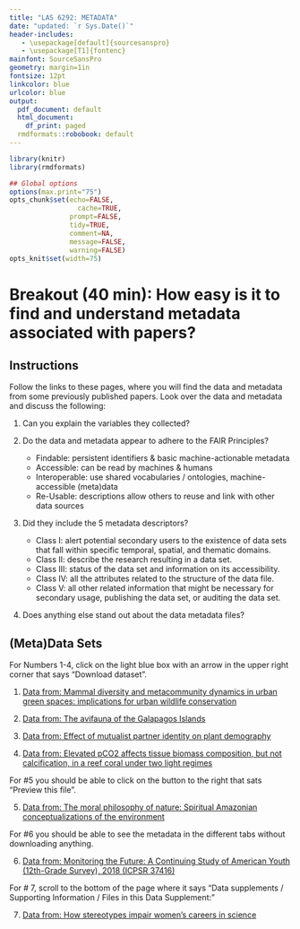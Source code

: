 ```yaml
---
title: "LAS 6292: METADATA"
date: "updated: `r Sys.Date()`"
header-includes:
   - \usepackage[default]{sourcesanspro}
   - \usepackage[T1]{fontenc}
mainfont: SourceSansPro
geometry: margin=1in
fontsize: 12pt
linkcolor: blue
urlcolor: blue
output:
  pdf_document: default
  html_document:
    df_print: paged
  rmdformats::robobook: default
---
```



```r
library(knitr)
library(rmdformats)

## Global options
options(max.print="75")
opts_chunk$set(echo=FALSE,
	             cache=TRUE,
               prompt=FALSE,
               tidy=TRUE,
               comment=NA,
               message=FALSE,
               warning=FALSE)
opts_knit$set(width=75)
```

# **Breakout (40 min): ** How easy is it to find and understand metadata associated with papers?

## Instructions

Follow the links to these pages, where you will find the data and metadata from some previously published papers. Look over the data and metadata and discuss the following:

1. Can you explain the variables they collected?

2. Do the data and metadata appear to adhere to the FAIR Principles? 
  
    * Findable: persistent identifiers & basic machine-actionable metadata
    * Accessible: can be read by machines & humans
    * Interoperable: use shared vocabularies / ontologies, machine-accessible (meta)data
    * Re-Usable: descriptions allow others to reuse and link with other data sources


2. Did they include the 5 metadata descriptors?

    * Class I: alert potential secondary users to the existence of data sets that fall within specific temporal, spatial, and thematic domains. 
    * Class II: describe the research resulting in a data set. 
    * Class III: status of the data set and information on its accessibility. 
    * Class IV: all the attributes related to the structure of the data file. 
    * Class V: all other related information that might be necessary for secondary usage, publishing the data set, or auditing the data set. 

3. Does anything else stand out about the data metadata files?


## (Meta)Data Sets
For Numbers 1-4, click on the light blue box with an arrow in the upper right corner that says "Download dataset". 

1. [Data from: Mammal diversity and metacommunity dynamics in urban green spaces: implications for urban wildlife conservation](https://datadryad.org/stash/dataset/doi:10.5061/dryad.9mf02)

2. [Data from: The avifauna of the Galapagos Islands](https://datadryad.org/stash/dataset/doi:10.5061/dryad.156)

3. [Data from: Effect of mutualist partner identity on plant demography](https://datadryad.org/stash/dataset/doi:10.5061/dryad.5kc45)

4. [Data from: Elevated pCO2 affects tissue biomass composition, but not calcification, in a reef coral under two light regimes](https://datadryad.org/stash/dataset/doi:10.5061/dryad.5vg70)

For #5 you should be able to click on the button to the right that sats "Preview this file".

5. [Data from: The moral philosophy of nature: Spiritual Amazonian conceptualizations of the environment](https://www.openicpsr.org/openicpsr/project/116962/version/V1/view?path=/openicpsr/116962/fcr:versions/V1/The-moral-philosophy-of-nature-Spiritual-Amazonian-conceptualizations-of-the-environment.pdf&type=file)


For #6 you should be able to see the metadata in the different tabs without downloading anything. 

6. [Data from: Monitoring the Future: A Continuing Study of American Youth (12th-Grade Survey), 2018 (ICPSR 37416)](https://www.icpsr.umich.edu/web/NAHDAP/studies/37416)


For # 7, scroll to the bottom of the page where it says "Data supplements / Supporting Information / Files in this Data Supplement:"

7. [Data from: How stereotypes impair women’s careers in science](https://www.pnas.org/content/111/12/4403/tab-figures-data)